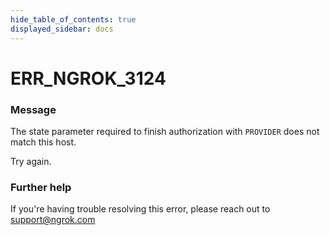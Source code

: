```yaml
---
hide_table_of_contents: true
displayed_sidebar: docs
---
```



# ERR_NGROK_3124

### Message

The state parameter required to finish authorization with `PROVIDER` does not match this host.

Try again.

<ErrorDetails error="err_ngrok_3124" />

### Further help

If you're having trouble resolving this error, please reach out to [support@ngrok.com](mailto:support@ngrok.com?subject=Help%20with%20ERR_NGROK_3124)
